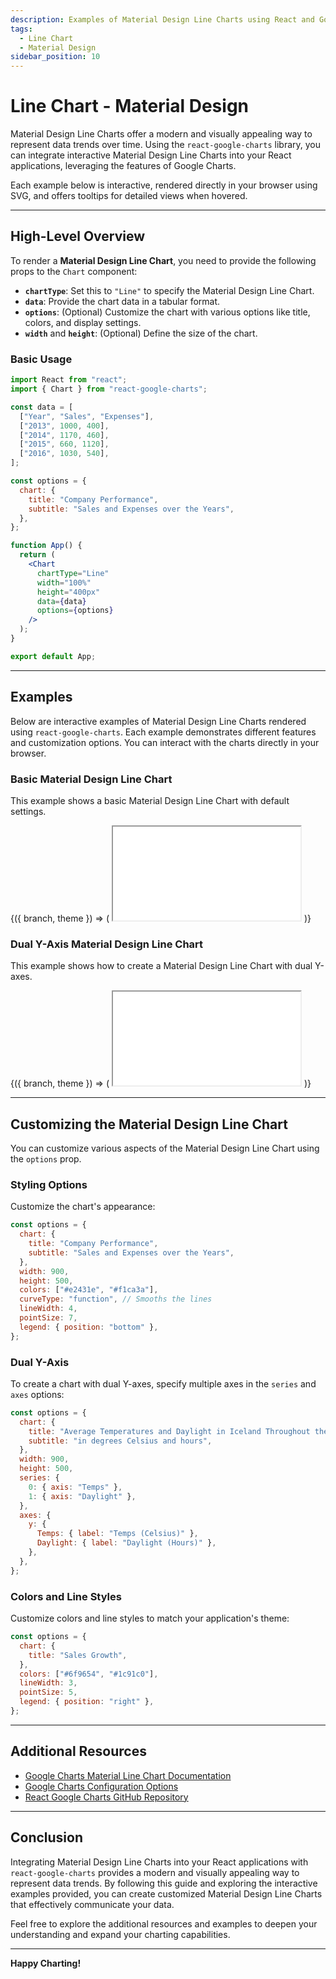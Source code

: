 ```yaml
---
description: Examples of Material Design Line Charts using React and Google Charts
tags:
  - Line Chart
  - Material Design
sidebar_position: 10
---
```



# Line Chart - Material Design

Material Design Line Charts offer a modern and visually appealing way to represent data trends over time. Using the `react-google-charts` library, you can integrate interactive Material Design Line Charts into your React applications, leveraging the features of Google Charts.

Each example below is interactive, rendered directly in your browser using SVG, and offers tooltips for detailed views when hovered.

---

## High-Level Overview

To render a **Material Design Line Chart**, you need to provide the following props to the `Chart` component:

- **`chartType`**: Set this to `"Line"` to specify the Material Design Line Chart.
- **`data`**: Provide the chart data in a tabular format.
- **`options`**: (Optional) Customize the chart with various options like title, colors, and display settings.
- **`width`** and **`height`**: (Optional) Define the size of the chart.

### Basic Usage

```jsx
import React from "react";
import { Chart } from "react-google-charts";

const data = [
  ["Year", "Sales", "Expenses"],
  ["2013", 1000, 400],
  ["2014", 1170, 460],
  ["2015", 660, 1120],
  ["2016", 1030, 540],
];

const options = {
  chart: {
    title: "Company Performance",
    subtitle: "Sales and Expenses over the Years",
  },
};

function App() {
  return (
    <Chart
      chartType="Line"
      width="100%"
      height="400px"
      data={data}
      options={options}
    />
  );
}

export default App;
```

---

## Examples

Below are interactive examples of Material Design Line Charts rendered using `react-google-charts`. Each example demonstrates different features and customization options. You can interact with the charts directly in your browser.

### Basic Material Design Line Chart

This example shows a basic Material Design Line Chart with default settings.

<ContextProvider>
  {({ branch, theme }) => (
    <iframe
      src={`https://codesandbox.io/embed/github/RakanNimer/react-google-charts/tree/${branch}/sandboxes/line/default?fontsize=14&hidenavigation=1&module=%2FApp.tsx&theme=${theme}`}
      style={{
        width: "100%",
        height: "500px",
        border: 0,
        borderRadius: "4px",
        overflow: "hidden",
      }}
      title="Material Design Line Chart"
      allow="accelerometer; ambient-light-sensor; camera; encrypted-media; geolocation; gyroscope; hid; microphone; midi; payment; usb; vr; xr-spatial-tracking"
      sandbox="allow-forms allow-modals allow-popups allow-presentation allow-same-origin allow-scripts"
      loading="lazy"
    ></iframe>
  )}
</ContextProvider>

### Dual Y-Axis Material Design Line Chart

This example shows how to create a Material Design Line Chart with dual Y-axes.

<ContextProvider>
  {({ branch, theme }) => (
    <iframe
      src={`https://codesandbox.io/embed/github/RakanNimer/react-google-charts/tree/${branch}/sandboxes/line/dual-charts?fontsize=14&hidenavigation=1&module=%2FApp.tsx&theme=${theme}`}
      style={{
        width: "100%",
        height: "500px",
        border: 0,
        borderRadius: "4px",
        overflow: "hidden",
      }}
      title="Dual Y-Axis Material Design Line Chart"
      allow="accelerometer; ambient-light-sensor; camera; encrypted-media; geolocation; gyroscope; hid; microphone; midi; payment; usb; vr; xr-spatial-tracking"
      sandbox="allow-forms allow-modals allow-popups allow-presentation allow-same-origin allow-scripts"
      loading="lazy"
    ></iframe>
  )}
</ContextProvider>

---

## Customizing the Material Design Line Chart

You can customize various aspects of the Material Design Line Chart using the `options` prop.

### Styling Options

Customize the chart's appearance:

```jsx
const options = {
  chart: {
    title: "Company Performance",
    subtitle: "Sales and Expenses over the Years",
  },
  width: 900,
  height: 500,
  colors: ["#e2431e", "#f1ca3a"],
  curveType: "function", // Smooths the lines
  lineWidth: 4,
  pointSize: 7,
  legend: { position: "bottom" },
};
```

### Dual Y-Axis

To create a chart with dual Y-axes, specify multiple axes in the `series` and `axes` options:

```jsx
const options = {
  chart: {
    title: "Average Temperatures and Daylight in Iceland Throughout the Year",
    subtitle: "in degrees Celsius and hours",
  },
  width: 900,
  height: 500,
  series: {
    0: { axis: "Temps" },
    1: { axis: "Daylight" },
  },
  axes: {
    y: {
      Temps: { label: "Temps (Celsius)" },
      Daylight: { label: "Daylight (Hours)" },
    },
  },
};
```

### Colors and Line Styles

Customize colors and line styles to match your application's theme:

```jsx
const options = {
  chart: {
    title: "Sales Growth",
  },
  colors: ["#6f9654", "#1c91c0"],
  lineWidth: 3,
  pointSize: 5,
  legend: { position: "right" },
};
```

---

## Additional Resources

- [Google Charts Material Line Chart Documentation](https://developers.google.com/chart/interactive/docs/gallery/linechart#material-line-charts)
- [Google Charts Configuration Options](https://developers.google.com/chart/interactive/docs/gallery/linechart#configuration-options)
- [React Google Charts GitHub Repository](https://github.com/RakanNimer/react-google-charts)

---

## Conclusion

Integrating Material Design Line Charts into your React applications with `react-google-charts` provides a modern and visually appealing way to represent data trends. By following this guide and exploring the interactive examples provided, you can create customized Material Design Line Charts that effectively communicate your data.

Feel free to explore the additional resources and examples to deepen your understanding and expand your charting capabilities.

---

**Happy Charting!**
